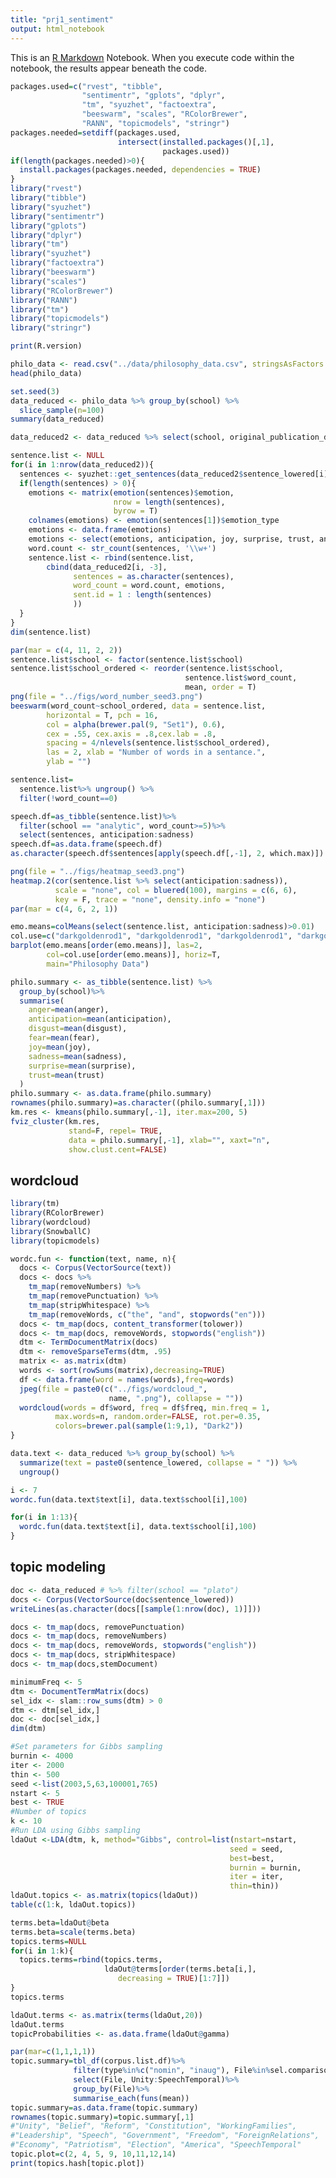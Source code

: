 ```yaml
---
title: "prj1_sentiment"
output: html_notebook
---
```


This is an [R Markdown](http://rmarkdown.rstudio.com) Notebook. When you execute code within the notebook, the results appear beneath the code. 

```r
packages.used=c("rvest", "tibble", 
                "sentimentr", "gplots", "dplyr",
                "tm", "syuzhet", "factoextra", 
                "beeswarm", "scales", "RColorBrewer",
                "RANN", "topicmodels", "stringr")
packages.needed=setdiff(packages.used, 
                        intersect(installed.packages()[,1], 
                                  packages.used))
if(length(packages.needed)>0){
  install.packages(packages.needed, dependencies = TRUE)
}
library("rvest")
library("tibble")
library("syuzhet")
library("sentimentr")
library("gplots")
library("dplyr")
library("tm")
library("syuzhet")
library("factoextra")
library("beeswarm")
library("scales")
library("RColorBrewer")
library("RANN")
library("tm")
library("topicmodels")
library("stringr")
```

```r
print(R.version)
```

```r
philo_data <- read.csv("../data/philosophy_data.csv", stringsAsFactors = F)
head(philo_data)
```

```r
set.seed(3)
data_reduced <- philo_data %>% group_by(school) %>% 
  slice_sample(n=100)
summary(data_reduced)
```

```r
data_reduced2 <- data_reduced %>% select(school, original_publication_date, sentence_lowered)
```


```r
sentence.list <- NULL
for(i in 1:nrow(data_reduced2)){
  sentences <- syuzhet::get_sentences(data_reduced2$sentence_lowered[i])
  if(length(sentences) > 0){
    emotions <- matrix(emotion(sentences)$emotion,
                       nrow = length(sentences),
                       byrow = T)
    colnames(emotions) <- emotion(sentences[1])$emotion_type
    emotions <- data.frame(emotions)
    emotions <- select(emotions, anticipation, joy, surprise, trust, anger, disgust, fear, sadness)
    word.count <- str_count(sentences, '\\w+')
    sentence.list <- rbind(sentence.list,
        cbind(data_reduced2[i, -3], 
              sentences = as.character(sentences),
              word_count = word.count, emotions,
              sent.id = 1 : length(sentences)
              ))
  } 
}
dim(sentence.list)
```
```r
par(mar = c(4, 11, 2, 2))
sentence.list$school <- factor(sentence.list$school)
sentence.list$school_ordered <- reorder(sentence.list$school,
                                       sentence.list$word_count,
                                       mean, order = T)
png(file = "../figs/word_number_seed3.png")
beeswarm(word_count~school_ordered, data = sentence.list,
        horizontal = T, pch = 16, 
        col = alpha(brewer.pal(9, "Set1"), 0.6), 
        cex = .55, cex.axis = .8,cex.lab = .8,
        spacing = 4/nlevels(sentence.list$school_ordered),
        las = 2, xlab = "Number of words in a sentance.",
        ylab = "")
```

```r
sentence.list=
  sentence.list%>% ungroup() %>%
  filter(!word_count==0)
```

```r
speech.df=as_tibble(sentence.list)%>%
  filter(school == "analytic", word_count>=5)%>%
  select(sentences, anticipation:sadness)
speech.df=as.data.frame(speech.df)
as.character(speech.df$sentences[apply(speech.df[,-1], 2, which.max)])
```

```r
png(file = "../figs/heatmap_seed3.png")
heatmap.2(cor(sentence.list %>% select(anticipation:sadness)),
          scale = "none", col = bluered(100), margins = c(6, 6), 
          key = F, trace = "none", density.info = "none")
par(mar = c(4, 6, 2, 1))
```

```r
emo.means=colMeans(select(sentence.list, anticipation:sadness)>0.01)
col.use=c("darkgoldenrod1", "darkgoldenrod1", "darkgoldenrod1", "darkgoldenrod1", "red2", "chartreuse3", "blueviolet","dodgerblue3")
barplot(emo.means[order(emo.means)], las=2,
        col=col.use[order(emo.means)], horiz=T, 
        main="Philosophy Data")
```

```r
philo.summary <- as_tibble(sentence.list) %>%
  group_by(school)%>%
  summarise(
    anger=mean(anger),
    anticipation=mean(anticipation),
    disgust=mean(disgust),
    fear=mean(fear),
    joy=mean(joy),
    sadness=mean(sadness),
    surprise=mean(surprise),
    trust=mean(trust)
  )
philo.summary <- as.data.frame(philo.summary)
rownames(philo.summary)=as.character((philo.summary[,1]))
km.res <- kmeans(philo.summary[,-1], iter.max=200, 5)
fviz_cluster(km.res, 
             stand=F, repel= TRUE,
             data = philo.summary[,-1], xlab="", xaxt="n",
             show.clust.cent=FALSE)
```

## wordcloud
```r
library(tm)
library(RColorBrewer)
library(wordcloud)
library(SnowballC)
library(topicmodels)
```

```r
wordc.fun <- function(text, name, n){
  docs <- Corpus(VectorSource(text))
  docs <- docs %>%
    tm_map(removeNumbers) %>%
    tm_map(removePunctuation) %>%
    tm_map(stripWhitespace) %>%
    tm_map(removeWords, c("the", "and", stopwords("en")))
  docs <- tm_map(docs, content_transformer(tolower))
  docs <- tm_map(docs, removeWords, stopwords("english"))
  dtm <- TermDocumentMatrix(docs)
  dtm <- removeSparseTerms(dtm, .95)
  matrix <- as.matrix(dtm) 
  words <- sort(rowSums(matrix),decreasing=TRUE) 
  df <- data.frame(word = names(words),freq=words)
  jpeg(file = paste0(c("../figs/wordcloud_", 
                      name, ".png"), collapse = ""))
  wordcloud(words = df$word, freq = df$freq, min.freq = 1,      
          max.words=n, random.order=FALSE, rot.per=0.35,        
          colors=brewer.pal(sample(1:9,1), "Dark2"))
}
```

```r
data.text <- data_reduced %>% group_by(school) %>%
  summarize(text = paste0(sentence_lowered, collapse = " ")) %>%
  ungroup()
```

```r
i <- 7
wordc.fun(data.text$text[i], data.text$school[i],100)
```


```r
for(i in 1:13){
  wordc.fun(data.text$text[i], data.text$school[i],100)
}
```

## topic modeling
```r
doc <- data_reduced # %>% filter(school == "plato")
docs <- Corpus(VectorSource(doc$sentence_lowered))
writeLines(as.character(docs[[sample(1:nrow(doc), 1)]]))
```

```r
docs <- tm_map(docs, removePunctuation)
docs <- tm_map(docs, removeNumbers)
docs <- tm_map(docs, removeWords, stopwords("english"))
docs <- tm_map(docs, stripWhitespace)
docs <- tm_map(docs,stemDocument)
```

```r
minimumFreq <- 5
dtm <- DocumentTermMatrix(docs)
sel_idx <- slam::row_sums(dtm) > 0
dtm <- dtm[sel_idx,]
doc <- doc[sel_idx,]
dim(dtm)
```


```r
#Set parameters for Gibbs sampling
burnin <- 4000
iter <- 2000
thin <- 500
seed <-list(2003,5,63,100001,765)
nstart <- 5
best <- TRUE
#Number of topics
k <- 10
#Run LDA using Gibbs sampling
ldaOut <-LDA(dtm, k, method="Gibbs", control=list(nstart=nstart, 
                                                 seed = seed,
                                                 best=best,
                                                 burnin = burnin,
                                                 iter = iter, 
                                                 thin=thin))
ldaOut.topics <- as.matrix(topics(ldaOut))
table(c(1:k, ldaOut.topics))
```

```r
terms.beta=ldaOut@beta
terms.beta=scale(terms.beta)
topics.terms=NULL
for(i in 1:k){
  topics.terms=rbind(topics.terms,
                     ldaOut@terms[order(terms.beta[i,],
                        decreasing = TRUE)[1:7]])
}
topics.terms
```

```r
ldaOut.terms <- as.matrix(terms(ldaOut,20))
ldaOut.terms
topicProbabilities <- as.data.frame(ldaOut@gamma)
```

```r
par(mar=c(1,1,1,1))
topic.summary=tbl_df(corpus.list.df)%>%
              filter(type%in%c("nomin", "inaug"), File%in%sel.comparison)%>%
              select(File, Unity:SpeechTemporal)%>%
              group_by(File)%>%
              summarise_each(funs(mean))
topic.summary=as.data.frame(topic.summary)
rownames(topic.summary)=topic.summary[,1]
#"Unity", "Belief", "Reform", "Constitution", "WorkingFamilies", 
#"Leadership", "Speech", "Government", "Freedom", "ForeignRelations",
#"Economy", "Patriotism", "Election", "America", "SpeechTemporal"
topic.plot=c(2, 4, 5, 9, 10,11,12,14)
print(topics.hash[topic.plot])
```





